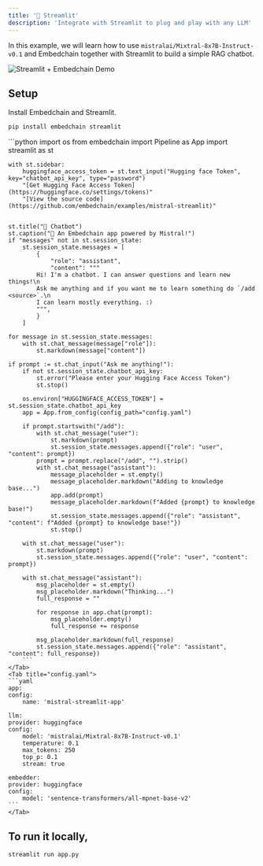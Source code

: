 ```yaml
---
title: '🚀 Streamlit'
description: 'Integrate with Streamlit to plug and play with any LLM'
---
```


In this example, we will learn how to use `mistralai/Mixtral-8x7B-Instruct-v0.1` and Embedchain together with Streamlit to build a simple RAG chatbot.

![Streamlit + Embedchain Demo](https://github.com/embedchain/embedchain/assets/73601258/052f7378-797c-41cf-ac81-f004d0d44dd1)

## Setup

Install Embedchain and Streamlit.
```bash
pip install embedchain streamlit
```
<Tabs>
    <Tab title="app.py">
    ```python
    import os
    from embedchain import Pipeline as App
    import streamlit as st

    with st.sidebar:
        huggingface_access_token = st.text_input("Hugging face Token", key="chatbot_api_key", type="password")
        "[Get Hugging Face Access Token](https://huggingface.co/settings/tokens)"
        "[View the source code](https://github.com/embedchain/examples/mistral-streamlit)"


    st.title("💬 Chatbot")
    st.caption("🚀 An Embedchain app powered by Mistral!")
    if "messages" not in st.session_state:
        st.session_state.messages = [
            {
                "role": "assistant",
                "content": """
            Hi! I'm a chatbot. I can answer questions and learn new things!\n
            Ask me anything and if you want me to learn something do `/add <source>`.\n
            I can learn mostly everything. :)
            """,
            }
        ]

    for message in st.session_state.messages:
        with st.chat_message(message["role"]):
            st.markdown(message["content"])

    if prompt := st.chat_input("Ask me anything!"):
        if not st.session_state.chatbot_api_key:
            st.error("Please enter your Hugging Face Access Token")
            st.stop()

        os.environ["HUGGINGFACE_ACCESS_TOKEN"] = st.session_state.chatbot_api_key
        app = App.from_config(config_path="config.yaml")

        if prompt.startswith("/add"):
            with st.chat_message("user"):
                st.markdown(prompt)
                st.session_state.messages.append({"role": "user", "content": prompt})
            prompt = prompt.replace("/add", "").strip()
            with st.chat_message("assistant"):
                message_placeholder = st.empty()
                message_placeholder.markdown("Adding to knowledge base...")
                app.add(prompt)
                message_placeholder.markdown(f"Added {prompt} to knowledge base!")
                st.session_state.messages.append({"role": "assistant", "content": f"Added {prompt} to knowledge base!"})
                st.stop()

        with st.chat_message("user"):
            st.markdown(prompt)
            st.session_state.messages.append({"role": "user", "content": prompt})

        with st.chat_message("assistant"):
            msg_placeholder = st.empty()
            msg_placeholder.markdown("Thinking...")
            full_response = ""

            for response in app.chat(prompt):
                msg_placeholder.empty()
                full_response += response

            msg_placeholder.markdown(full_response)
            st.session_state.messages.append({"role": "assistant", "content": full_response})
        ```
    </Tab>
    <Tab title="config.yaml">
    ```yaml
    app:
    config:
        name: 'mistral-streamlit-app'

    llm:
    provider: huggingface
    config:
        model: 'mistralai/Mixtral-8x7B-Instruct-v0.1'
        temperature: 0.1
        max_tokens: 250
        top_p: 0.1
        stream: true

    embedder:
    provider: huggingface
    config:
        model: 'sentence-transformers/all-mpnet-base-v2'
    ```
    </Tab>
</Tabs>

## To run it locally,

```bash
streamlit run app.py
```
